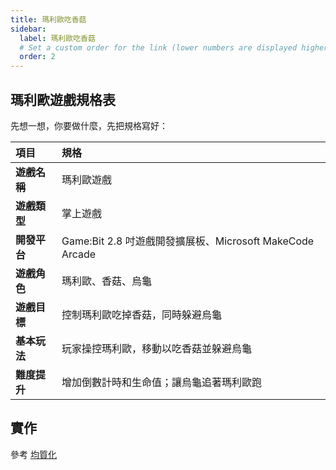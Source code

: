 ```yaml
---
title: 瑪利歐吃香菇
sidebar:
  label: 瑪利歐吃香菇
  # Set a custom order for the link (lower numbers are displayed higher up)
  order: 2
---
```


## 瑪利歐遊戲規格表

先想一想，你要做什麼，先把規格寫好：

| 項目         | 規格                                                     |
| :----------- | :------------------------------------------------------- |
| **遊戲名稱** | 瑪利歐遊戲                                               |
| **遊戲類型** | 掌上遊戲                                                 |
| **開發平台** | Game:Bit 2.8 吋遊戲開發擴展板、Microsoft MakeCode Arcade |
| **遊戲角色** | 瑪利歐、香菇、烏龜                                       |
| **遊戲目標** | 控制瑪利歐吃掉香菇，同時躲避烏龜                         |
| **基本玩法** | 玩家操控瑪利歐，移動以吃香菇並躲避烏龜                   |
| **難度提升** | 增加倒數計時和生命值；讓烏龜追著瑪利歐跑                 |

## 實作

參考 [均質化](/misc/gamebit/gamebit)
